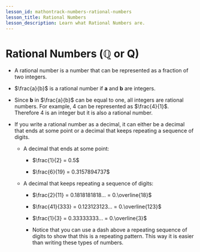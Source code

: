 ```yaml
---
lesson_id: mathontrack-numbers-rational-numbers
lesson_title: Rational Numbers
lesson_description: Learn what Rational Numbers are.
---
```


# Rational Numbers (ℚ or Q)
- A rational number is a number that can be represented as a fraction of two integers.

- $\frac{a}{b}$ is a rational number if **a** and **b** are integers.

- Since **b** in $\frac{a}{b}$ can be equal to one, all integers are rational numbers. For example, 4
can be represented as $\frac{4}{1}$. Therefore 4 is an integer but it is also a rational number.

- If you write a rational number as a decimal, it can either be a decimal that ends at some point or a decimal that keeps repeating a sequence of digits.
    - A decimal that ends at some point:

        - $\frac{1}{2} = 0.5$

        - $\frac{6}{19} = 0.3157894737$

    - A decimal that keeps repeating a sequence of digits:

        - $\frac{2}{11} = 0.1818181818... = 0.\overline{18}$

        - $\frac{41}{333} = 0.123123123... = 0.\overline{123}$

        - $\frac{1}{3} = 0.33333333... = 0.\overline{3}$

        - Notice that you can use a dash above a repeating sequence of digits to show that this is a repeating pattern. This way it is easier than writing these types of numbers.
        